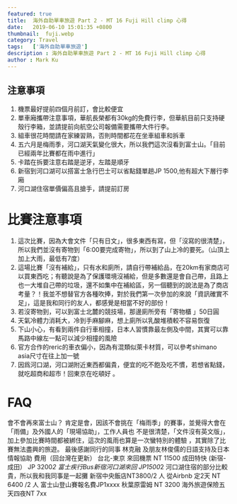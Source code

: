 ```yaml
---
featured: true
title:  海外自助單車旅遊 Part 2 - MT 16 Fuji Hill climp 心得
date:   2019-06-10 15:01:35 +0800
thumbnail:  fuji.webp
category: Travel
tags:   ['海外自助單車旅遊']
description : 海外自助單車旅遊 Part 2 - MT 16 Fuji Hill climp 心得
author : Mark Ku
---
```


## 注意事項
1. 機票最好提前四個月前訂，會比較便宜
2. 單車廂攜帶注意事項，華航長榮都有30kg的免費行李，但華航目前只支持硬殼行李箱，並請提前向航空公司報備需要攜帶大件行李。
4. 組車很花時間請在家練習熟，否則時間都花在坐車組車和拆車
5. 五六月是梅雨季，河口湖天氣變化很大，所以我們這次沒看到富士山。「目前已經兩年比賽都在雨中進行」
6. 卡踏在拆要注意右踏是逆牙，左踏是順牙
7. 新宿到河口湖可以搭富士急行巴士可以省點錢單趟JP 1500,他有超大下層行李廂
8. 河口湖住宿單價偏高且搶手，請提前訂房

# 比賽注意事項
1. 這次比賽，因為大會文件「只有日文」，很多東西有寫，但「沒寫的很清楚」，所以我們並沒有寄物到「6:00要完成寄物」，所以到了山上冷的要死。（山頂上加上大雨，最低有7度）
2. 這場比賽「沒有補給」，只有水和廁所，請自行帶補給品，在20km有家商店可以買東西吃；有聽說是為了保護環境沒補給，但是多數還是會自己帶，且路上也一大堆自己帶的垃圾，還不如集中在補給區，另一個聽到的說法是為了商店考量？！我並不想替官方各種吹捧，對於我們第一次參加的來說「資訊確實不足」，這是我和同行的友人，都感覺是相當不好的部份！
3. 若沒寄物到，可以到富士北麓的競技場，那邊廁所旁有「寄物櫃 」50日圓
4. 天氣冷體力消耗大，冷到手麻腳麻，想上廁所以乳酸堆積較不容易恢復
5. 下山小心，有看到兩件自行車相撞，日本人習慣靠最左側及中間，其實可以靠馬路中線左一點可以減少相撞的風險
6. 官方合作的reric的車衣偏小，因為有混類似萊卡材質，可以參考shimano asia尺寸在往上加一號
7. 因爲河口湖，河口湖附近東西都偏貴，便宜的吃不飽及吃不慣，若想省點錢，就吃超商和超市！回東京在吃頓好 。
# FAQ
會不會再來富士山？
肯定是會，因該不會挑在「梅雨季」的賽事，並覺得大會在「雨備」及外國人的「現場協助」，工作人員也
不是很清楚，「文件沒有英文版」，加上參加比賽時間都被綁住，這次的風雨也算是一次蠻特別的體驗
，其實除了比賽無法盡興的旅遊。
最後感謝同行的同事 林克融 及朋友林俊儒的日語支持及日本情報協助
費用（回台灣在更新）
台北-東京 來回機票  NT 11500
成田特快 (新宿-成田） JP 3200*2 
富士疾行Bus新宿河口湖來回 JP1500*2
河口湖住宿的部分比較貴，所以我和我同事是一起攤
新宿中央飯店NT3800/2 人
從Airbnb 定2天 NT 6400 /2 人
富士山登山賽報名費JP1xxxx
秋葉原雷姆 NT 3200
海外旅遊保險五天四夜NT 7xx
